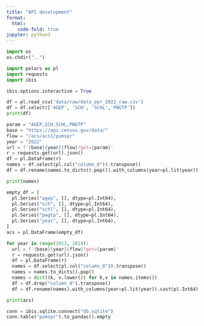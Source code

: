 ```yaml
---
title: "API development"
format:
  html:
    code-fold: true
jupyter: python3
---
```


```python
import os
os.chdir("..")
```

```python
import polars as pl
import requests
import ibis

ibis.options.interactive = True
```

```python
df = pl.read_csv('data/raw/data_ppr_2022_raw.csv')
df = df.select(['AGEP', 'SCH', 'SCHL','PWGTP'])
print(df)
```

```python
param = "AGEP,SCH,SCHL,PWGTP"
base = "https://api.census.gov/data/"
flow = "/acs/acs1/pumspr"
year = "2022"
url = f'{base}{year}{flow}?get={param}'
r = requests.get(url).json()
df = pl.DataFrame(r)
names = df.select(pl.col("column_0")).transpose()
df = df.rename(names.to_dicts().pop()).with_columns(year=pl.lit(year))

print(names)
```

```python
empty_df = [
  pl.Series("agep", [], dtype=pl.Int64),
  pl.Series("sch", [], dtype=pl.Int64),
  pl.Series("schl", [], dtype=pl.Int64),
  pl.Series("pwgtp", [], dtype=pl.Int64),
  pl.Series("year", [], dtype=pl.Int64),
]
acs = pl.DataFrame(empty_df)

for year in range(2012, 2014):
  url = f'{base}{year}{flow}?get={param}'
  r = requests.get(url).json()
  df = pl.DataFrame(r)
  names = df.select(pl.col("column_0")).transpose()
  names = names.to_dicts().pop()
  names = dict((k, v.lower()) for k,v in names.items())
  df = df.drop("column_0").transpose()
  df = df.rename(names).with_columns(year=pl.lit(year)).cast(pl.Int64)

print(acs)
```

```python
conn = ibis.sqlite.connect("db.sqlite")
conn.table("pumspr").to_pandas().empty
```
